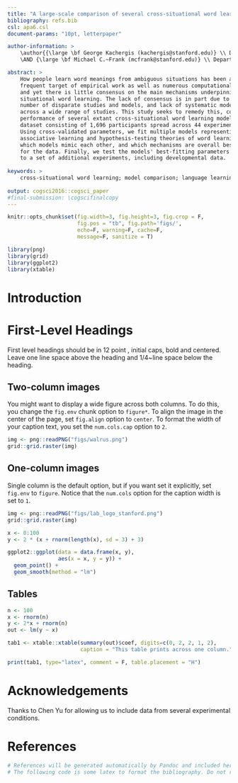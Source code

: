 ```yaml
---
title: "A large-scale comparison of several cross-situational word learning models"
bibliography: refs.bib
csl: apa6.csl
document-params: "10pt, letterpaper"

author-information: > 
    \author{{\large \bf George Kachergis (kachergis@stanford.edu)} \\ Department of Psychology, 450 Jane Stanford Way \\ Stanford, CA 94305 USA
    \AND {\large \bf Michael C.~Frank (mcfrank@stanford.edu)} \\ Department of Psychology, 450 Jane Stanford Way \\ Stanford, CA 94305 USA}

abstract: >
    How people learn word meanings from ambiguous situations has been a 
    frequent target of empirical work as well as numerous computational models, 
    and yet there is little consensus on the main mechanisms underpinning cross-
    situational word learning. The lack of consensus is in part due to the large 
    number of disparate studies and models, and lack of systematic model comparisons
    across a wide range of studies. This study seeks to remedy this, comparing the 
    performance of several extant cross-situational word learning models on a 
    dataset consisting of 1,696 participants spread across 44 experimental conditions.
    Using cross-validated parameters, we fit multiple models representing theories of both
    associative learning and hypothesis-testing theories of word learning, and discuss
    which models mimic each other, and which mechanisms are overall best able to account 
    for the data. Finally, we test the models' best-fitting parameters ability to generalize
    to a set of additional experiments, including developmental data.
    
keywords: >
    cross-situational word learning; model comparison; language learning
    
output: cogsci2016::cogsci_paper
#final-submission: \cogscifinalcopy
---
```


```r
knitr::opts_chunk$set(fig.width=3, fig.height=3, fig.crop = F, 
                      fig.pos = "tb", fig.path='figs/',
                      echo=F, warning=F, cache=F, 
                      message=F, sanitize = T)
```

```r
library(png)
library(grid)
library(ggplot2)
library(xtable)
```

# Introduction




# First-Level Headings

First level headings should be in 12 point , initial caps, bold and
centered. Leave one line space above the heading and 1/4~line space
below the heading.


## Two-column images


You might want to display a wide figure across both columns. To do this, you change the `fig.env` chunk option to `figure*`. To align the image in the center of the page, set `fig.align` option to `center`. To format the width of your caption text, you set the `num.cols.cap` option to `2`.

```r
img <- png::readPNG("figs/walrus.png")
grid::grid.raster(img)
```

## One-column images

Single column is the default option, but if you want set it explicitly, set `fig.env` to `figure`. Notice that the `num.cols` option for the caption width is set to `1`.

```r
img <- png::readPNG("figs/lab_logo_stanford.png")
grid::grid.raster(img)
```


```r
x <- 0:100
y <- 2 * (x + rnorm(length(x), sd = 3) + 3)

ggplot2::ggplot(data = data.frame(x, y), 
                aes(x = x, y = y)) + 
  geom_point() + 
  geom_smooth(method = "lm")
```


## Tables


```r
n <- 100
x <- rnorm(n)
y <- 2*x + rnorm(n)
out <- lm(y ~ x)

tab1 <- xtable::xtable(summary(out)$coef, digits=c(0, 2, 2, 1, 2), 
                       caption = "This table prints across one column.")

print(tab1, type="latex", comment = F, table.placement = "H")
```

# Acknowledgements

Thanks to Chen Yu for allowing us to include data from several experimental conditions.

# References 

```r
# References will be generated automatically by Pandoc and included here.
# The following code is some latex to format the bibliography. Do not remove it.
```

\setlength{\parindent}{-0.1in} 
\setlength{\leftskip}{0.125in}
\noindent
